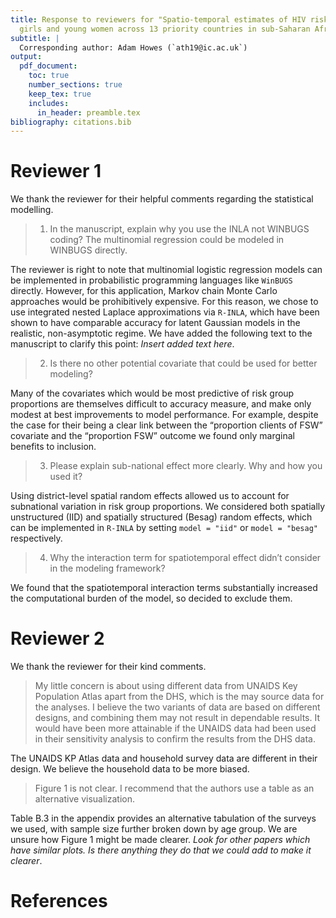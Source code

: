 ```yaml
---
title: Response to reviewers for "Spatio-temporal estimates of HIV risk group proportions for adolescent
  girls and young women across 13 priority countries in sub-Saharan Africa"
subtitle: |
  Corresponding author: Adam Howes (`ath19@ic.ac.uk`)
output:
  pdf_document:
    toc: true
    number_sections: true
    keep_tex: true
    includes:
      in_header: preamble.tex
bibliography: citations.bib
---
```


\newpage

# Reviewer 1 {-}

We thank the reviewer for their helpful comments regarding the statistical modelling.

> 1. In the manuscript, explain why you use the INLA not WINBUGS coding? The multinomial regression could be modeled in WINBUGS directly.

The reviewer is right to note that multinomial logistic regression models can be implemented in probabilistic programming languages like `WinBUGS` directly.
However, for this application, Markov chain Monte Carlo approaches would be prohibitively expensive.
For this reason, we chose to use integrated nested Laplace approximations via `R-INLA`, which have been shown to have comparable accuracy for latent Gaussian models in the realistic, non-asymptotic regime.
We have added the following text to the manuscript to clarify this point:
*Insert added text here*.

> 2. Is there no other potential covariate that could be used for better modeling?

Many of the covariates which would be most predictive of risk group proportions are themselves difficult to accuracy measure, and make only modest at best improvements to model performance.
For example, despite the case for their being a clear link between the "proportion clients of FSW" covariate and the "proportion FSW" outcome we found only marginal benefits to inclusion.

> 3. Please explain sub-national effect more clearly. Why and how you used it?

Using district-level spatial random effects allowed us to account for subnational variation in risk group proportions.
We considered both spatially unstructured (IID) and spatially structured (Besag) random effects, which can be implemented in `R-INLA` by setting `model = "iid"` or `model = "besag"` respectively.

> 4. Why the interaction term for spatiotemporal effect didn't consider in the modeling framework?

We found that the spatiotemporal interaction terms substantially increased the computational burden of the model, so decided to exclude them.

\newpage

# Reviewer 2 {-}

We thank the reviewer for their kind comments.

> My little concern is about using different data from UNAIDS Key Population Atlas apart from the DHS, which is the may source data for the analyses. I believe the two variants of data are based on different designs, and combining them may not result in dependable results. It would have been more attainable if the UNAIDS data had been used in their sensitivity analysis to confirm the results from the DHS data.

The UNAIDS KP Atlas data and household survey data are different in their design.
We believe the household data to be more biased.

> Figure 1 is not clear. I recommend that the authors use a table as an alternative visualization.

Table B.3 in the appendix provides an alternative tabulation of the surveys we used, with sample size further broken down by age group.
We are unsure how Figure 1 might be made clearer.
*Look for other papers which have similar plots. Is there anything they do that we could add to make it clearer*.

\newpage

# References {#references .unnumbered}
